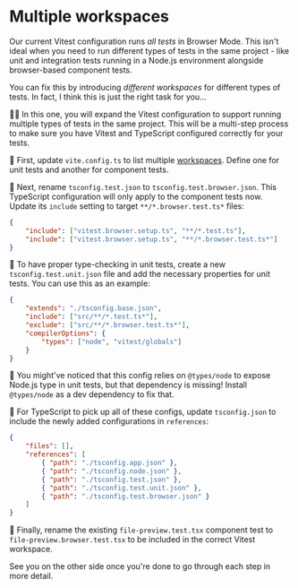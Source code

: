 # Multiple workspaces

Our current Vitest configuration runs _all tests_ in Browser Mode. This isn't ideal when you need to run different types of tests in the same project - like unit and integration tests running in a Node.js environment alongside browser-based component tests.

You can fix this by introducing _different workspaces_ for different types of tests. In fact, I think this is just the right task for you...

👨‍💼 In this one, you will expand the Vitest configuration to support running multiple types of tests in the same project. This will be a multi-step process to make sure you have Vitest and TypeScript configured correctly for your tests.

🐨 First, update <InlineFile file="vite.config.ts">`vite.config.ts`</InlineFile> to list multiple [workspaces](https://main.vitest.dev/guide/workspace.html#configuration). Define one for unit tests and another for component tests.

🐨 Next, rename <InlineFile file="tsconfig.test.json">`tsconfig.test.json`</InlineFile> to `tsconfig.test.browser.json`. This TypeScript configuration will only apply to the component tests now. Update its `include` setting to target `**/*.browser.test.ts*` files:

```json filename=tsconfig.test.browser.json remove=2 add=3
{
	"include": ["vitest.browser.setup.ts", "**/*.test.ts"],
	"include": ["vitest.browser.setup.ts", "**/*.browser.test.ts*"]
}
```

🐨 To have proper type-checking in unit tests, create a new <InlineFile file="tsconfig.test.unit.json">`tsconfig.test.unit.json`</InlineFile> file and add the necessary properties for unit tests. You can use this as an example:

```json filename=tsconfig.test.unit.json
{
	"extends": "./tsconfig.base.json",
	"include": ["src/**/*.test.ts*"],
	"exclude": ["src/**/*.browser.test.ts*"],
	"compilerOptions": {
		"types": ["node", "vitest/globals"]
	}
}
```

🐨 You might've noticed that this config relies on `@types/node` to expose Node.js type in unit tests, but that dependency is missing! Install `@types/node` as a dev dependency to fix that.

🐨 For TypeScript to pick up all of these configs, update <InlineFile file="tsconfig.json">`tsconfig.json`</InlineFile> to include the newly added configurations in `references`:

```json filename=tsconfig.json remove=6 add=7-8
{
	"files": [],
	"references": [
		{ "path": "./tsconfig.app.json" },
		{ "path": "./tsconfig.node.json" },
		{ "path": "./tsconfig.test.json" },
		{ "path": "./tsconfig.test.unit.json" },
		{ "path": "./tsconfig.test.browser.json" }
	]
}
```

🐨 Finally, rename the existing `file-preview.test.tsx` component test to `file-preview.browser.test.tsx` to be included in the correct Vitest workspace.

See you on the other side once you're done to go through each step in more detail.
